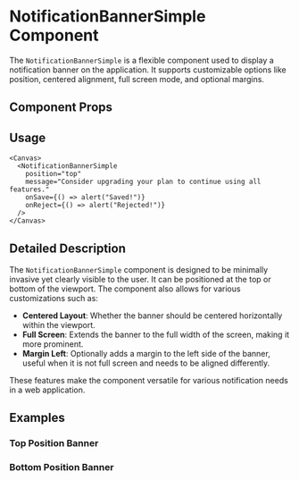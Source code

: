 

<Meta of={NotificationBannerSimple} />

# NotificationBannerSimple Component

The `NotificationBannerSimple` is a flexible component used to display a notification banner on the application. It supports customizable options like position, centered alignment, full screen mode, and optional margins.

## Component Props

<Canvas of={NotificationBannerSimple} />

<Controls />

## Usage

```tsx
<Canvas>
  <NotificationBannerSimple
    position="top"
    message="Consider upgrading your plan to continue using all features."
    onSave={() => alert("Saved!")}
    onReject={() => alert("Rejected!")}
  />
</Canvas>
```

## Detailed Description

The `NotificationBannerSimple` component is designed to be minimally invasive yet clearly visible to the user. It can be positioned at the top or bottom of the viewport. The component also allows for various customizations such as:

- **Centered Layout**: Whether the banner should be centered horizontally within the viewport.
- **Full Screen**: Extends the banner to the full width of the screen, making it more prominent.
- **Margin Left**: Optionally adds a margin to the left side of the banner, useful when it is not full screen and needs to be aligned differently.

These features make the component versatile for various notification needs in a web application.

## Examples

### Top Position Banner

<Canvas of={NotificationBannerSimple} />

### Bottom Position Banner

<Canvas of={NotificationBannerSimple} />
